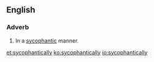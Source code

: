 ==English==

===Adverb===
{{en-adv}}

# In a [[sycophantic]] manner.

[[et:sycophantically]]
[[ko:sycophantically]]
[[io:sycophantically]]